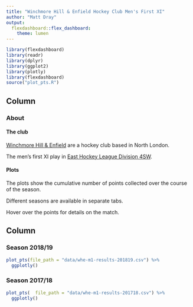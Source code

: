 ```yaml
---
title: "Winchmore Hill & Enfield Hockey Club Men's First XI"
author: "Matt Dray"
output:
  flexdashboard::flex_dashboard:
    theme: lumen
---
```


```r
library(flexdashboard)
library(readr)
library(dplyr)
library(ggplot2)
library(plotly)
library(flexdashboard)
source("plot_pts.R")
```

Column {data-width=200}
-------------------------------------
    
### About

#### The club

[Winchmore Hill & Enfield](http://www.whehockey.com/) are a hockey club based in North London.

The men's first XI play in [East Hockey League Division 4SW](http://www.east-hockey.com/leagues2/showdata/sqlresults/resultsmen.asp?division=4SW).

#### Plots

The plots show the cumulative number of points collected over the course of the season.

Different seasons are available in separate tabs.

Hover over the points for details on the match.
 
Column {.tabset}
-------------------------------------

### Season 2018/19

```r
plot_pts(file_path = "data/whe-m1-results-201819.csv") %>% 
  ggplotly()
```

### Season 2017/18

```r
plot_pts(  file_path = "data/whe-m1-results-201718.csv") %>% 
  ggplotly()
```   
 